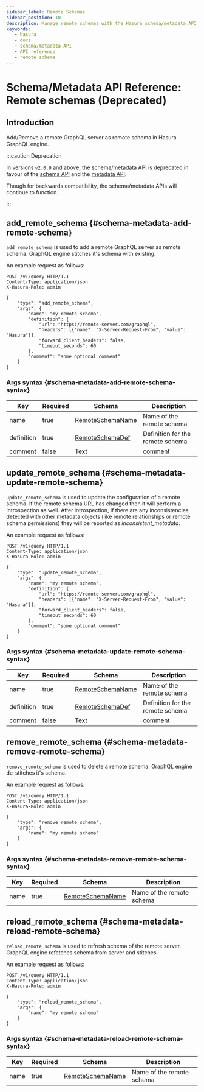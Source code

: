 ```yaml
---
sidebar_label: Remote Schemas
sidebar_position: 10 
description: Manage remote schemas with the Hasura schema/metadata API
keywords:
   - hasura
   - docs
   - schema/metadata API
   - API reference
   - remote schema
---
```


# Schema/Metadata API Reference: Remote schemas (Deprecated)

## Introduction

Add/Remove a remote GraphQL server as remote schema in Hasura GraphQL engine.

:::caution Deprecation

In versions `v2.0.0` and above, the schema/metadata API is deprecated in
favour of the [schema API](/graphql/core/api-reference/schema-api/index.mdx) and the
[metadata API](/graphql/core/api-reference/metadata-api/index.mdx).

Though for backwards compatibility, the schema/metadata APIs will
continue to function.

:::

## add_remote_schema {#schema-metadata-add-remote-schema}

`add_remote_schema` is used to add a remote GraphQL server as remote
schema. GraphQL engine stitches it's schema with existing.

An example request as follows:

```http
POST /v1/query HTTP/1.1
Content-Type: application/json
X-Hasura-Role: admin

{
    "type": "add_remote_schema",
    "args": {
        "name": "my remote schema",
        "definition": {
            "url": "https://remote-server.com/graphql",
            "headers": [{"name": "X-Server-Request-From", "value": "Hasura"}],
            "forward_client_headers": false,
            "timeout_seconds": 60
        },
        "comment": "some optional comment"
    }
}
```
### Args syntax {#schema-metadata-add-remote-schema-syntax}

| Key        | Required | Schema                                                                            | Description                      |
|------------|----------|-----------------------------------------------------------------------------------|----------------------------------|
| name       | true     | [RemoteSchemaName](/graphql/core/api-reference/syntax-defs.mdx#remoteschemaname)  | Name of the remote schema        |
| definition | true     | [RemoteSchemaDef](/graphql/core/api-reference/syntax-defs.mdx#remoteschemadef)    | Definition for the remote schema |
| comment    | false    | Text                                                                              | comment                          |


## update_remote_schema {#schema-metadata-update-remote-schema}

`update_remote_schema` is used to update the configuration of a remote
schema. If the remote schema URL has changed then it will perform a
introspection as well. After introspection, if there are any
inconsistencies detected with other metadata objects (like remote
relationships or remote schema permissions) they will be reported as
*inconsistent_metadata*.

An example request as follows:

```http
POST /v1/query HTTP/1.1
Content-Type: application/json
X-Hasura-Role: admin

{
    "type": "update_remote_schema",
    "args": {
        "name": "my remote schema",
        "definition": {
            "url": "https://remote-server.com/graphql",
            "headers": [{"name": "X-Server-Request-From", "value": "Hasura"}],
            "forward_client_headers": false,
            "timeout_seconds": 60
        },
        "comment": "some optional comment"
    }
}
```

### Args syntax {#schema-metadata-update-remote-schema-syntax}

| Key        | Required | Schema                                                                            | Description                      |
|------------|----------|-----------------------------------------------------------------------------------|----------------------------------|
| name       | true     | [RemoteSchemaName](/graphql/core/api-reference/syntax-defs.mdx#remoteschemaname)  | Name of the remote schema        |
| definition | true     | [RemoteSchemaDef](/graphql/core/api-reference/syntax-defs.mdx#remoteschemadef)    | Definition for the remote schema |
| comment    | false    | Text                                                                              | comment                          |


## remove_remote_schema {#schema-metadata-remove-remote-schema}

`remove_remote_schema` is used to delete a remote schema. GraphQL engine
de-stitches it's schema.

An example request as follows:

```http
POST /v1/query HTTP/1.1
Content-Type: application/json
X-Hasura-Role: admin

{
    "type": "remove_remote_schema",
    "args": {
        "name": "my remote schema"
    }
}
```

### Args syntax {#schema-metadata-remove-remote-schema-syntax}

| Key  | Required | Schema                                                                           | Description               |
|------|----------|----------------------------------------------------------------------------------|---------------------------|
| name | true     | [RemoteSchemaName](/graphql/core/api-reference/syntax-defs.mdx#remoteschemaname) | Name of the remote schema |


## reload_remote_schema {#schema-metadata-reload-remote-schema}

`reload_remote_schema` is used to refresh schema of the remote server.
GraphQL engine refetches schema from server and stitches.

An example request as follows:

```http
POST /v1/query HTTP/1.1
Content-Type: application/json
X-Hasura-Role: admin

{
    "type": "reload_remote_schema",
    "args": {
        "name": "my remote schema"
    }
}
```

### Args syntax {#schema-metadata-reload-remote-schema-syntax}

| Key  | Required | Schema                                                                           | Description               |
|------|----------|----------------------------------------------------------------------------------|---------------------------|
| name | true     | [RemoteSchemaName](/graphql/core/api-reference/syntax-defs.mdx#remoteschemaname) | Name of the remote schema |
